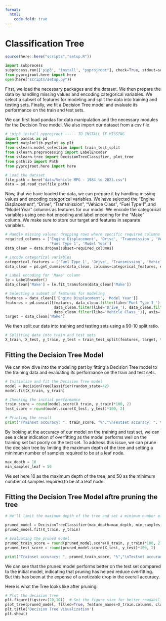 ```yaml
---
format:
  html:
    code-fold: true
---
```


# Classification Tree
```r
source(here::here("scripts","setup.R"))
```

```python
import subprocess
subprocess.run(['pip3', 'install', "pyprojroot"], check=True, stdout=subprocess.PIPE, stderr=subprocess.PIPE)
from pyprojroot.here import here
open(here("scripts/setup.py"))
```


First, we load the necessary packages and the dataset. We then prepare the data by handling missing values and encoding categorical variables. We select a subset of features for modeling and split the data into training and testing sets. Finally, we fit a Decision Tree model and evaluate its performance on the train and test sets.

We can first load pandas for data manipulation and the necessary modules for the Decision Tree model. We also import our dataset from a csv file.

```python
# !pip3 install pyprojroot ----- TO INSTALL IF MISSING
import pandas as pd
import matplotlib.pyplot as plt
from sklearn.model_selection import train_test_split
from sklearn.preprocessing import LabelEncoder
from sklearn.tree import DecisionTreeClassifier, plot_tree
from pathlib import Path
from pyprojroot.here import here

# Load the dataset
file_path = here("data/Vehicle MPG - 1984 to 2023.csv")
data = pd.read_csv(file_path)
```

Now, that we have loaded the data, we can prepare it by handling missing values and encoding categorical variables. We have selected the "Engine Displacement", "Drive", "Transmission", "Vehicle Class", "Fuel Type 1", and "Model Year" columns as features for our model. We encode the categorical variables using one-hot encoding and label encoding for the "Make" column. We make sure to store our target and features in separate variables.

```python
# Handle missing values: dropping rows where specific required columns are missing
required_columns = ['Engine Displacement', 'Drive', 'Transmission', 'Vehicle Class', 
                    'Fuel Type 1', 'Model Year']
data_clean = data.dropna(subset=required_columns)

# Encode categorical variables
categorical_features = ['Fuel Type 1', 'Drive', 'Transmission', 'Vehicle Class']
data_clean = pd.get_dummies(data_clean, columns=categorical_features, drop_first=True)

# Label encoding for 'Make' column
le = LabelEncoder()
data_clean['Make'] = le.fit_transform(data_clean['Make'])

# Selecting a subset of features for modeling
features = data_clean[['Engine Displacement', 'Model Year']]
features = pd.concat([features, data_clean.filter(like='Fuel Type 1_'), 
                      data_clean.filter(like='Drive_'), data_clean.filter(like='Transmission_'), 
                      data_clean.filter(like='Vehicle Class_')], axis=1)
target = data_clean['Make']
```

We then split our data into training and testing sets using a 90-10 split ratio.

```python
# Splitting data into train and test sets
X_train, X_test, y_train, y_test = train_test_split(features, target, test_size=0.1, random_state=42)
```

## Fitting the Decision Tree Model
We can now dive into the modeling part by fitting a Decision Tree model to the training data and evaluating its performance on the train and test sets.

```python
# Initialize and fit the Decision Tree model
model = DecisionTreeClassifier(random_state=42)
model.fit(X_train, y_train)

# Checking the initial performance
train_score = round(model.score(X_train, y_train)*100, 2)
test_score = round(model.score(X_test, y_test)*100, 2)

# Printing the result
print("Trainset accuracy: ", train_score, "%","\nTestset accuracy: ", test_score, "%", sep="")
```

By looking at the accuracy of our model on the training and test set, we can see a clear indication of overfitting as the model performs well on the training set but poorly on the test set. To address this issue, we can prune the decision tree by limiting the maximum depth of the tree and setting a minimum number of samples required to be at a leaf node.

```python
max_depth = 10
min_samples_leaf = 50
```

We set here 10 as the maximum depth of the tree, and 50 as the minimum number of samples required to be at a leaf node.

## Fitting the Decision Tree Model aftre pruning the tree
```python
# We'll limit the maximum depth of the tree and set a minimum number of samples required to be at a leaf node

pruned_model = DecisionTreeClassifier(max_depth=max_depth, min_samples_leaf=min_samples_leaf, random_state=42)
pruned_model.fit(X_train, y_train)

# Evaluating the pruned model
pruned_train_score = round(pruned_model.score(X_train, y_train)*100, 2)
pruned_test_score = round(pruned_model.score(X_test, y_test)*100, 2)

print("Trainset accuracy: ", pruned_train_score, "%","\nTestset accuracy: ", pruned_test_score, "%", sep="")
```

We can see that the pruned model performs better on the test set compared to the initial model, indicating that pruning has helped reduce overfitting. But this has been at the expense of a noticable drop in the overall accuracy.

Here is what the Tree looks like after pruning:
```python
# Plot the decision tree
plt.figure(figsize=(20,10))  # Set the figure size for better readability
plot_tree(pruned_model, filled=True, feature_names=X_train.columns, class_names=True)
plt.title('Decision Tree Visualization')
plt.show()
```